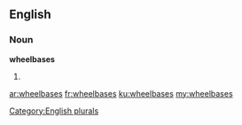 ==English==

===Noun===
'''wheelbases'''

# {{plural of|wheelbase}}

[[Category:English plurals]]

[[ar:wheelbases]]
[[fr:wheelbases]]
[[ku:wheelbases]]
[[my:wheelbases]]